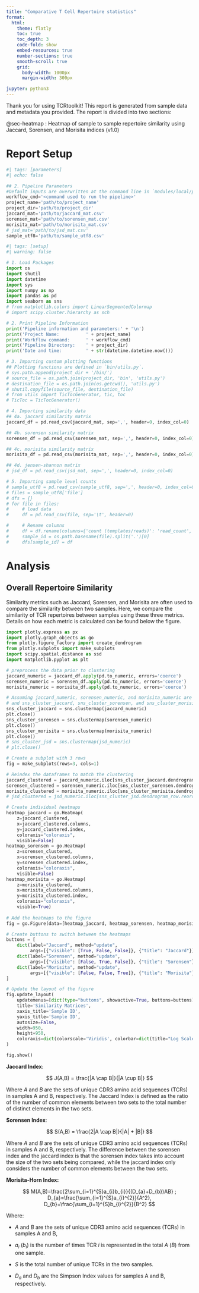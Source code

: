 ```yaml
---
title: "Comparative T Cell Repertoire statistics"
format:
  html: 
    theme: flatly
    toc: true
    toc_depth: 3
    code-fold: show
    embed-resources: true
    number-sections: true
    smooth-scroll: true
    grid:
      body-width: 1000px
      margin-width: 300px

jupyter: python3
---
```


Thank you for using TCRtoolkit! This report is generated from sample data and metadata you provided. The report is divided into two sections: 

@sec-heatmap : Heatmap of sample to sample repertoire similarity using Jaccard, Sorensen, and Morisita indices (v1.0)

# Report Setup

```python
#| tags: [parameters]
#| echo: false

## 2. Pipeline Parameters
#Default inputs are overwritten at the command line in `modules/local/plot_sample.nf`
workflow_cmd='<command used to run the pipeline>'
project_name='path/to/project_name'
project_dir='path/to/project_dir'
jaccard_mat='path/to/jaccard_mat.csv'
sorensen_mat='path/to/sorensen_mat.csv'
morisita_mat='path/to/morisita_mat.csv'
# jsd_mat='path/to/jsd_mat.csv'
sample_utf8='path/to/sample_utf8.csv'
```

```python
#| tags: [setup]
#| warning: false

# 1. Load Packages
import os
import shutil
import datetime
import sys
import numpy as np
import pandas as pd
import seaborn as sns
# from matplotlib.colors import LinearSegmentedColormap
# import scipy.cluster.hierarchy as sch

# 2. Print Pipeline Information
print('Pipeline information and parameters:' + '\n')
print('Project Name:          ' + project_name)
print('Workflow command:      ' + workflow_cmd)
print('Pipeline Directory:    ' + project_dir)
print('Date and time:         ' + str(datetime.datetime.now()))

# 3. Importing custom plotting functions
## Plotting functions are defined in `bin/utils.py`.
# sys.path.append(project_dir + '/bin/')
# source_file = os.path.join(project_dir, 'bin', 'utils.py')
# destination_file = os.path.join(os.getcwd(), 'utils.py')
# shutil.copyfile(source_file, destination_file)
# from utils import TicTocGenerator, tic, toc
# TicToc = TicTocGenerator()

# 4. Importing similarity data
## 4a. jaccard similarity matrix
jaccard_df = pd.read_csv(jaccard_mat, sep=',', header=0, index_col=0)

## 4b. sorensen similarity matrix
sorensen_df = pd.read_csv(sorensen_mat, sep=',', header=0, index_col=0)

## 4c. morisita similarity matrix
morisita_df = pd.read_csv(morisita_mat, sep=',', header=0, index_col=0)

## 4d. jensen-shannon matrix
# jsd_df = pd.read_csv(jsd_mat, sep=',', header=0, index_col=0)

# 5. Importing sample level counts
# sample_utf8 = pd.read_csv(sample_utf8, sep=',', header=0, index_col=0)
# files = sample_utf8['file']
# dfs = {}
# for file in files:
#     # load data
#     df = pd.read_csv(file, sep='\t', header=0)

#     # Rename columns
#     df = df.rename(columns={'count (templates/reads)': 'read_count', 'frequencyCount (%)': 'frequency'})
#     sample_id = os.path.basename(file).split('.')[0]
#     dfs[sample_id] = df
```

# Analysis

## Overall Repertoire Similarity {#sec-heatmap}

Similarity metrics such as Jaccard, Sorensen, and Morisita are often used to compare the similarity between two samples. Here, we compare the similarity of TCR repertoires between samples using these three metrics. Details on how each metric is calculated can be found below the figure.

```python
import plotly.express as px
import plotly.graph_objects as go
from plotly.figure_factory import create_dendrogram
from plotly.subplots import make_subplots
import scipy.spatial.distance as ssd
import matplotlib.pyplot as plt

# preprocess the data prior to clustering
jaccard_numeric = jaccard_df.apply(pd.to_numeric, errors='coerce')
sorensen_numeric = sorensen_df.apply(pd.to_numeric, errors='coerce')
morisita_numeric = morisita_df.apply(pd.to_numeric, errors='coerce')

# Assuming jaccard_numeric, sorensen_numeric, and morisita_numeric are your DataFrames
# and sns_cluster_jaccard, sns_cluster_sorensen, and sns_cluster_morisita are the corresponding clustermaps
sns_cluster_jaccard = sns.clustermap(jaccard_numeric)
plt.close()
sns_cluster_sorensen = sns.clustermap(sorensen_numeric)
plt.close()
sns_cluster_morisita = sns.clustermap(morisita_numeric)
plt.close()
# sns_cluster_jsd = sns.clustermap(jsd_numeric)
# plt.close()

# Create a subplot with 3 rows
fig = make_subplots(rows=3, cols=1)

# Reindex the dataframes to match the clustering
jaccard_clustered = jaccard_numeric.iloc[sns_cluster_jaccard.dendrogram_row.reordered_ind, sns_cluster_jaccard.dendrogram_col.reordered_ind]
sorensen_clustered = sorensen_numeric.iloc[sns_cluster_sorensen.dendrogram_row.reordered_ind, sns_cluster_sorensen.dendrogram_col.reordered_ind]
morisita_clustered = morisita_numeric.iloc[sns_cluster_morisita.dendrogram_row.reordered_ind, sns_cluster_morisita.dendrogram_col.reordered_ind]
# jsd_clustered = jsd_numeric.iloc[sns_cluster_jsd.dendrogram_row.reordered_ind, sns_cluster_jsd.dendrogram_col.reordered_ind]

# Create individual heatmaps
heatmap_jaccard = go.Heatmap(
    z=jaccard_clustered, 
    x=jaccard_clustered.columns, 
    y=jaccard_clustered.index, 
    coloraxis="coloraxis", 
    visible=False)
heatmap_sorensen = go.Heatmap(
    z=sorensen_clustered, 
    x=sorensen_clustered.columns, 
    y=sorensen_clustered.index, 
    coloraxis="coloraxis", 
    visible=False)
heatmap_morisita = go.Heatmap(
    z=morisita_clustered, 
    x=morisita_clustered.columns, 
    y=morisita_clustered.index, 
    coloraxis="coloraxis", 
    visible=True)
    
# Add the heatmaps to the figure
fig = go.Figure(data=[heatmap_jaccard, heatmap_sorensen, heatmap_morisita])

# Create buttons to switch between the heatmaps
buttons = [
    dict(label="Jaccard", method="update", 
         args=[{"visible": [True, False, False]}, {"title": "Jaccard"}]),
    dict(label="Sorensen", method="update", 
         args=[{"visible": [False, True, False]}, {"title": "Sorensen"}]),
    dict(label="Morisita", method="update", 
         args=[{"visible": [False, False, True]}, {"title": "Morisita"}])
]

# Update the layout of the figure
fig.update_layout(
    updatemenus=[dict(type="buttons", showactive=True, buttons=buttons)],
    title='Similarity Matrices',
    xaxis_title='Sample ID',
    yaxis_title='Sample ID',
    autosize=False,
    width=950,
    height=950,
    coloraxis=dict(colorscale='Viridis', colorbar=dict(title="Log Scale"))
)

fig.show()
```

**Jaccard Index**:

$$
J(A,B) = \frac{|A \cap B|}{|A \cup B|}
$$

Where $A$ and $B$ are the sets of unique CDR3 amino acid sequences (TCRs) in samples A and B, respectively. The Jaccard Index is defined as the ratio of the number of common elements between two sets to the total number of distinct elements in the two sets.

**Sorensen Index**:

$$
S(A,B) = \frac{2|A \cap B|}{|A| + |B|}
$$

Where $A$ and $B$ are the sets of unique CDR3 amino acid sequences (TCRs) in samples A and B, respectively. The difference between the sorensen index and the jaccard index is that the sorensen index takes into account the size of the two sets being compared, while the jaccard index only considers the number of common elements between the two sets.

**Morisita-Horn Index:**

$$
M(A,B)=\frac{2\sum_{i=1}^{S}a_{i}b_{i}}{(D_{a}+D_{b})AB} ; D_{a}=\frac{\sum_{i=1}^{S}a_{i}^{2}}{A^2}, D_{b}=\frac{\sum_{i=1}^{S}b_{i}^{2}}{B^2}
$$

Where:

- $A$ and $B$ are the sets of unique CDR3 amino acid sequences (TCRs) in samples A and B, 

- $a_{i}$ ($b_{i}$) is the number of times TCR $i$ is represented in the total $A$ ($B$) from one sample.

- $S$ is the total number of unique TCRs in the two samples.

- $D_{a}$ and $D_{b}$ are the Simpson Index values for samples A and B, respectively.
